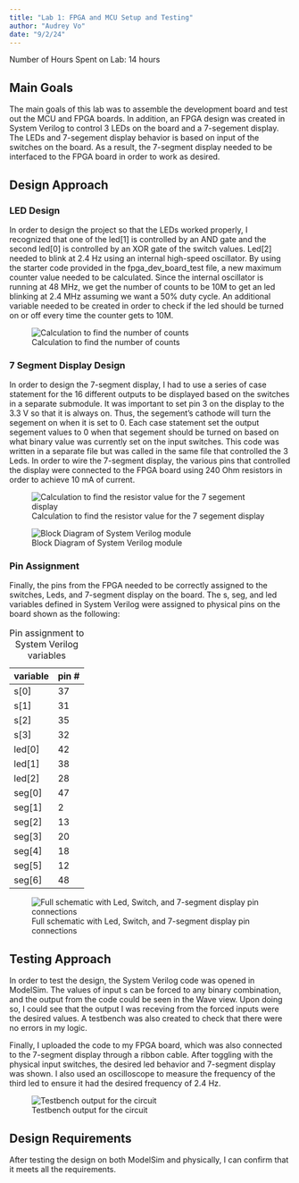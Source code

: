 ```yaml
---
title: "Lab 1: FPGA and MCU Setup and Testing"
author: "Audrey Vo"
date: "9/2/24"
---
```

Number of Hours Spent on Lab: 14 hours

## Main Goals
The main goals of this lab was to assemble the development board and test out the MCU and FPGA boards. In addition, an FPGA design was created in System Verilog to control 3 LEDs on the board and a 7-segement display. The LEDs and 7-segement display behavior is based on input of the switches on the board. As a result, the 7-segment display needed to be interfaced to the FPGA board in order to work as desired. 

## Design Approach

### LED Design
In order to design the project so that the LEDs worked properly, I recognized that one of the led[1] is controlled by an AND gate and the second led[0] is controlled by an XOR gate of the switch values. Led[2] needed to blink at 2.4 Hz using an internal high-speed oscillator. By using the starter code provided in the fpga_dev_board_test file, a new maximum counter value needed to be calculated. Since the internal oscillator is running at 48 MHz, we get the number of counts to be 10M to get an led blinking at 2.4 MHz assuming we want a 50% duty cycle. An additional variable needed to be created in order to check if the led should be turned on or off every time the counter gets to 10M. 

![Calculation to find the number of counts](images/counts.jpg)

### 7 Segment Display Design
In order to design the 7-segment display, I had to use a series of case statement for the 16 different outputs to be displayed based on the switches in a separate submodule. It was important to set pin 3 on the display to the 3.3 V so that it is always on. Thus, the segement's cathode will turn the segement on when it is set to 0. Each case statement set the output segement values to 0 when that segement should be turned on based on what binary value was currently set on the input switches. This code was written in a separate file but was called in the same file that controlled the 3 Leds. In order to wire the 7-segment display, the various pins that controlled the display were connected to the FPGA board using 240 Ohm resistors in order to achieve 10 mA of current. 

![Calculation to find the resistor value for the 7 segement display](images/resistor.jpg)


![Block Diagram of System Verilog module](images/lab1blockdiagram.png)

### Pin Assignment
Finally, the pins from the FPGA needed to be correctly assigned to the switches, Leds, and 7-segment display on the board. The s, seg, and led variables defined in System Verilog were assigned to physical pins on the board shown as the following:

| variable| pin # |
|---------|:------|
| s[0]    |   37  |   
| s[1]    |   31  |  
| s[2]    |   35  |
| s[3]    |   32  |  
| led[0]  |   42  |   
| led[1]  |   38  |  
| led[2]  |   28  | 
| seg[0]  |   47  |  
| seg[1]  |   2   |
| seg[2]  |   13  |  
| seg[3]  |   20  |
| seg[4]  |   18  |  
| seg[5]  |   12  |
| seg[6]  |   48  |

: Pin assignment to System Verilog variables

![Full schematic with Led, Switch, and 7-segment display pin connections](images/schematic.png)


## Testing Approach
In order to test the design, the System Verilog code was opened in ModelSim. The values of input s can be forced to any binary combination, and the output from the code could be seen in the Wave view. Upon doing so, I could see that the output I was receving from the forced inputs were the desired values. A testbench was also created to check that there were no errors in my logic.

Finally, I uploaded the code to my FPGA board, which was also connected to the 7-segment display through a ribbon cable. After toggling with the physical input switches, the desired led behavior and 7-segment display was shown. I also used an oscilloscope to measure the frequency of the third led to ensure it had the desired frequency of 2.4 Hz. 

![Testbench output for the circuit](images/testbench.png)


## Design Requirements
After testing the design on both ModelSim and physically, I can confirm that it meets all the requirements.




